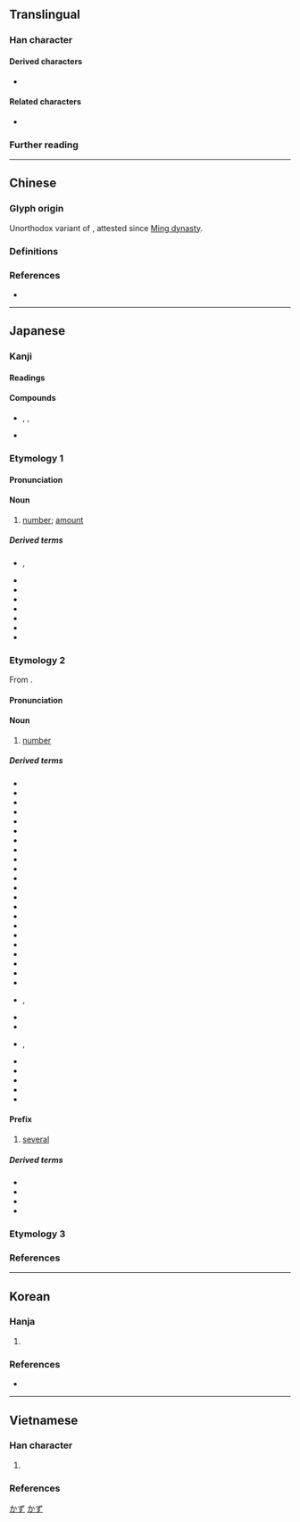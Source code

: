 {{also|數}}
{{character info}}
==Translingual==
{{stroke order|strokes=13}}
{{ja-forms|数|数|[[數]]}}

===Han character===
{{Han char|rn=66|rad=攴|as=09|sn=13|four=98440|canj=FVOK|ids=⿰娄攵}}

====Derived characters====
* {{l|mul|[[𫣫]], [[𪢒]], [[擞]], [[𥐈]], [[𬳛]], [[薮]], [[𥨧]], [[䉤]], [[𡦤]], [[𫻍]]}}

====Related characters====
* {{l|mul|數}} {{q|Orthodox [[Traditional Chinese|traditional form]]}}

===Further reading===
{{Han ref|kx=0474.131|dkj=13319|dj=0827.260|hdz=21470.190|uh=6570}}

----

==Chinese==

===Glyph origin===
Unorthodox variant of {{zh-l|數*}}, attested since [[w:Ming dynasty|Ming dynasty]].

===Definitions===
{{zh-see|數|sv}}

===References===
* {{R:twedu|A01739-001#34}}

----

==Japanese==
{{ja-kanji forms|数|數}}

===Kanji===
{{ja-kanji|grade=2|rs=攴09|kyu=數}}

====Readings====
{{ja-readings
|goon=しゅ<しゆ, そく
|kanon=す, さく, しょく<しよく
|kanyoon=すう
|kun=かぞ-える<かぞ-へる, かず-, せ-める
}}

====Compounds====
* {{ja-r|数%珠|じゅ%ず}}, {{ja-r|数%珠|ず%ず}}, {{ja-r|数%珠|じゅ%じゅ}}
* {{ja-r|数%奇%屋|す%き%や}}

===Etymology 1===
{{ja-kanjitab|かず|yomi=k}}

{{rfe|ja|From {{inh|ja|ojp|-}}}}

====Pronunciation====
{{ja-pron|y=k|かず|acc=1|acc_ref=SMK2}}

====Noun====
{{ja-noun|kyu=數|かず}}

# [[number]]; [[amount]]
#: {{ja-usex|人 の '''数'''|ひと の '''かず'''|'''number''' of people}}
#: {{ja-usex|夜%空 の 星 の '''数'''|よ%ぞら の ほし の '''かず'''|the '''number''' of stars in the night sky}}

=====Derived terms=====
{{der-top3}}
* {{ja-r|数%々|かず%かず|rom=-}}, {{ja-r|数%数|かず%かず}}
* {{ja-r|数%的|かず%てき}}
* {{ja-r|数%札|かず%ふだ}}
* {{ja-r|数%矢|かず%や}}
* {{ja-r|御%数|お%かず}}
* {{ja-r|口%数|くち%かず}}
* {{ja-r|人%数|ひと%かず}}
* {{ja-r|数%歯%巨%頭|カズ%ハ%ゴン%ドウ}}
{{der-bottom}}

===Etymology 2===
{{ja-kanjitab|すう|yomi=kanyoon}}

From {{der|ja|ltc|sort=すう|-}} {{ltc-l|數|id=1+2}}.

====Pronunciation====
{{ja-pron|y=o|すう|acc=1|acc_ref=SMK2}}

====Noun====
{{ja-noun|kyu=數|すう}}

# {{lb|ja|mathematics}} [[number]]

=====Derived terms=====
{{der-top3}}
* {{ja-r|数%学|すう%がく|mathematics}}
* {{ja-r|数%字|すう%じ}}
* {{ja-r|数%式|すう%しき}}
* {{ja-r|数%値|すう%ち}}
* {{ja-r|数%的|すう%てき}}
* {{ja-r|数%独|すう%どく|sudoku}}
* {{ja-r|数%量|すう%りょう}}
* {{ja-r|奇%数|き%すう}}
* {{ja-r|偶%数|ぐう%すう}}
* {{ja-r|件%数|けん%すう}}
* {{ja-r|軒%数|けん%すう}}
* {{ja-r|口%数|こう%すう}}
* {{ja-r|算%数|さん%すう}}
* {{ja-r|実%数|じっ%すう|real number}}
* {{ja-r|除%数|じょ%すう}}
* {{ja-r|乗%数|じょう%すう}}
* {{ja-r|整%数|せい%すう|integer}}
* {{ja-r|多%数|た%すう}}
* {{ja-r|対%数|たい%すう|logarithm}}
* {{ja-r|丁%数|ちょう%すう}}
* {{ja-r|坪%数|つぼ%すう}}
* {{ja-r|定%数|てい%すう|constant}}
* {{ja-r|人%数|にん%ずう}}, {{ja-r|人%数|にん%ず}}
* {{ja-r|年%数|ねん%すう}}
* {{ja-r|端%数|は%すう}}
* {{ja-r|複%数|ふく%すう|rom=-}}, {{ja-r|復%数|ふく%すう}}
* {{ja-r|変%数|へん%すう|variable}}
* {{ja-r|枚%数|まい%すう}}
* {{ja-r|自%然%数|し%ぜん%すう|[[natural number]]}}
* {{ja-r|助%数%詞|じょ%すう%し|[[counter]] word}}
* {{ja-r|複%素%数|ふく%そ%すう|[[complex number]]}}
{{der-bottom}}

====Prefix====
{{ja-pos|すう|prefix}}

# [[several]]
#: {{ja-usex|'''数'''百%人|'''すう'''ひゃく%にん|'''several''' hundred people}}

=====Derived terms=====
{{der-top3}}
* {{ja-r|数%隻|すう%せき}}
* {{ja-r|数%匹|すう%ひき}}
* {{ja-r|数%百|すう%ひゃく}}
* {{ja-r|数%百%万|すう%ひゃく%まん}}
{{der-bottom}}

===Etymology 3===
{{ja-kanjitab|しばしば|yomi=k}}
{{ja-see|しばしば}}

===References===
<references/>

[[Category:Japanese basic words|かず]]
[[Category:ja:Mathematics|かず]]

----

==Korean==

===Hanja===
{{ko-hanja|세다|셀|수}}

# {{hanja form of|수|{{alternative form of|ko|數}}}}

===References===
* {{R:zonmal|25968}}

{{categorize|ko|Hanja variant forms|sort=수}}

----

==Vietnamese==

===Han character===
{{vi-readings|rs=攴09
|hanviet=số-tdcntd;gdhn
|phienthiet=
|nom=số-tdcntd;gdhn, sổ-tdcntd;gdhn, sộ-tdcntd;gdhn, sỗ-gdhn, xọ-gdhn
}}

# {{alternative form of|vi|數}}

===References===
<references/>